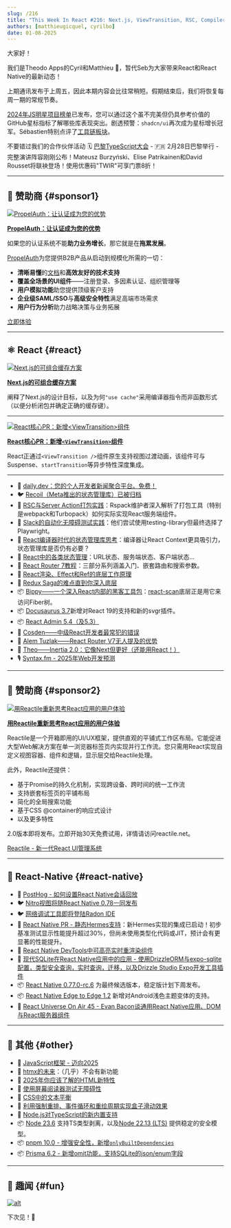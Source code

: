 ```yaml
---
slug: /216
title: "This Week In React #216: Next.js, ViewTransition, RSC, Compiler, React Router, Recoil, Bippy, Docusaurus, A11y, Static Hermes, Nitro, Radon, SQLite, Edge-to-Edge, Node, TypeScript, pnpm, htmx..."
authors: [matthieugicquel, cyrilbo]
date: 01-08-2025
---
```


大家好！

我们是Theodo Apps的Cyril和Matthieu 👋，暂代Seb为大家带来React和React Native的最新动态！

上期通讯发布于上周五，因此本期内容会比往常稍短。假期结束后，我们将恢复每周一期的常规节奏。

[2024年JS明星项目榜单](https://risingstars.js.org/2024/en)已发布，您可以通过这个虽不完美但仍具参考价值的GitHub星标指标了解哪些库表现突出。剧透预警：`shadcn/ui`再次成为星标增长冠军。Sébastien特别点评了[工具链板块](https://risingstars.js.org/2024/en#section-build)。

不要错过我们的合作伙伴活动 🗓️ [巴黎TypeScript大会](https://la-conf.typescript.paris/?utm_source=thisweekinreact) - 🇫🇷 2月28日巴黎举行 - 完整演讲阵容刚刚公布！Mateusz Burzyński、Elise Patrikainen和David Rousset将联袂登场！使用优惠码"TWIR"可享门票8折！

<!-- truncate -->


<Support />

---

## 💸 赞助商 {#sponsor1}

[![PropelAuth：让认证成为您的优势](/emails/issues/216/PropelAuth.jpg)](https://www.propelauth.com/?utm_source=newsletter&utm_campaign=twinrjan82024)

**[PropelAuth：让认证成为您的优势](https://www.propelauth.com/?utm_source=newsletter&utm_campaign=twinrjan82024)**

如果您的认证系统不能**助力业务增长**，那它就是在**拖累发展**。

[PropelAuth](https://www.propelauth.com/?utm_source=newsletter&utm_campaign=twinrjan82024)为您提供B2B产品从启动到规模化所需的一切：

- **清晰易懂**的[文档](https://docs.propelauth.com/?utm_source=newsletter&utm_campaign=twinrjan82024)和**高效友好的技术支持**
- **覆盖全场景的UI组件**——注册登录、多因素认证、组织管理等
- **用户模拟功能**助您提供顶级客户支持
- **企业级SAML/SSO**与**高级安全特性**满足高端市场需求
- **用户行为分析**助力战略决策与业务拓展

[立即体验](https://www.propelauth.com/?utm_source=newsletter&utm_campaign=twinrjan82024)

---

## ⚛️ React {#react}

[![Next.js的可组合缓存方案](/emails/issues/216/nextjscache.jpg)](https://nextjs.org/blog/composable-caching)

**[Next.js的可组合缓存方案](https://nextjs.org/blog/composable-caching)**

阐释了Next.js的设计目标，以及为何`"use cache"`采用编译器指令而非函数形式（以便分析闭包并确定正确的缓存键）。

---

[![React核心PR：新增`<ViewTransition>`组件](/emails/issues/216/viewTransitions.jpg)](https://github.com/facebook/react/pull/31975)

**[React核心PR：新增`<ViewTransition>`组件](https://github.com/facebook/react/pull/31975)**

React正通过`<ViewTransition />`组件原生支持视图过渡动画，该组件可与Suspense、`startTransition`等异步特性深度集成。

---

- 💸 [daily.dev：您的个人开发者新闻聚合平台。免费！](https://daily.dev/w/this-week-in-react)
- 🐦 [Recoil（Meta推出的状态管理库）已被归档](https://x.com/dai_shi/status/1875910305802514649)
- 📜 [RSC与Server Action打包实践](https://github.com/orgs/web-infra-dev/discussions/23)：Rspack维护者深入解析了打包工具（特别是webpack和Turbopack）如何实际实现React服务端组件。
- 📜 [Slack的自动化无障碍测试实践](https://slack.engineering/automated-accessibility-testing-at-slack/)：他们尝试使用testing-library但最终选择了Playwright。
- 📜 [React编译器时代的状态管理库思考](https://blog.axlight.com/posts/thoughts-on-state-management-libraries-in-the-react-compiler-era/)：编译器让React Context更具吸引力，状态管理库是否仍有必要？
- 📜 [React中的各类状态管理](https://www.typeonce.dev/article/all-kinds-of-state-management-in-react)：URL状态、服务端状态、客户端状态…
- 📜 [React Router 7教程](https://www.robinwieruch.de/react-router/)：三部分系列涵盖入门、嵌套路由和搜索参数。
- 📜 [React渲染、Effect和Ref的底层工作原理](https://tigerabrodi.blog/how-reacts-render-effects-and-refs-work-under-the-hood)
- 📜 [Redux Saga的难点直到你深入底层](https://janhesters.com/blog/redux-saga-is-hard-until-you-look-under-the-hood)
- 📦 [Bippy——一个深入React内部的黑客工具包](https://www.bippy.dev/)：[react-scan](https://github.com/aidenybai/react-scan)底层正是用它来访问Fiber树。
- 📦 [Docusaurus 3.7](https://docusaurus.io/blog/releases/3.7)新增对React 19的支持和新的svgr插件。
- 📦 [React Admin 5.4（及5.3）](https://marmelab.com/blog/2025/01/08/react-admin-january-2025-update.html)
- 🎥 [Cosden——中级React开发者最常犯的错误](https://www.youtube.com/watch?v=jqcbIgQBn34)
- 🎥 [Alem Tuzlak——React Router V7无人提及的优势](https://www.youtube.com/watch?v=EGuYKL8puRI)
- 🎥 [Theo——Inertia 2.0：它像Next但更好（还能用React！）](https://www.youtube.com/watch?v=OpXLWJd2iO0)
- 🎙️ [Syntax.fm - 2025年Web开发预测](https://syntax.fm/show/866/2025-web-development-predictions)

<SubscribeFormEmbed placement="middle" />

---

## 💸 赞助商 {#sponsor2}

[![用Reactile重新思考React应用的用户体验](/emails/issues/216/reactile.jpg)](https://www.reactile.net/?utm_source=ThisweekinReact)

**[用Reactile重新思考React应用的用户体验](https://www.reactile.net/?utm_source=ThisweekinReact)**

Reactile是一个开箱即用的UI/UX框架，提供直观的平铺式工作区布局。它能促进大型Web解决方案在单一浏览器标签页内实现并行工作流。您只需用React实现自定义视图容器、组件和逻辑，显示层交给Reactile处理。

此外，Reactile还提供：

- 基于Promise的持久化机制，实现跨设备、跨时间的统一工作流
- 支持嵌套标签页的平铺布局
- 简化的全局搜索功能
- 基于CSS @container的响应式设计
- 以及更多特性

2.0版本即将发布。立即开始30天免费试用，详情请访问reactile.net。

[Reactile - 新一代React UI管理系统](https://www.reactile.net/price?utm_source=ThisweekinReact)

---

## 📱 React-Native {#react-native}

- 💸 [PostHog - 如何设置React Native会话回放](https://dub.link/twir-jan8)
- 🐦 [Nitro视图将随React Native 0.78一同发布](https://x.com/mrousavy/status/1876559810784833930)
- 🐦 [网络调试工具即将登陆Radon IDE](https://x.com/kzzzf/status/1875211071231025353)
- 👀 [React Native PR - 静态Hermes支持](https://github.com/facebook/react-native/pull/48531)：新Hermes实现的集成已启动！初步基准测试显示性能提升超过30%，但尚未使用类型化代码或JIT，预计会有更显著的性能提升。
- 📖 [React Native DevTools中可高亮实时重渲染组件](https://reactnative.dev/docs/react-native-devtools#react-components)
- 📜 [现代SQLite在React Native应用中的应用 - 使用DrizzleORM与expo-sqlite配置，类型安全查询，实时查询，迁移，以及Drizzle Studio Expo开发工具插件](https://expo.dev/blog/modern-sqlite-for-react-native-apps)
- 📦 [React Native 0.77.0-rc.6](https://github.com/facebook/react-native/releases/tag/v0.77.0-rc.6) 为最终候选版本，稳定版计划下周发布。
- 📦 [React Native Edge to Edge 1.2](https://github.com/zoontek/react-native-edge-to-edge/releases/tag/1.2.0) 新增对Android浅色主题变体的支持。
- 🎥 [React Universe On Air 45 - Evan Bacon谈通用React Native应用、DOM与React服务器组件](https://www.youtube.com/watch?v=rA7E3rGKSZw)

---

## 🔀 其他 {#other}

- 📜 [JavaScript框架 - 迈向2025](https://dev.to/this-is-learning/javascript-frameworks-heading-into-2025-hkb)
- 📜 [htmx的未来](https://htmx.org/essays/future/)：（几乎）不会有新功能
- 📜 [2025年你应该了解的HTML新特性](https://frontendmasters.com/blog/bone-up-html-2025/)
- 📜 [使用屏幕阅读器测试无障碍性](https://www.epicweb.dev/testing-accessibility-with-screen-readers)
- 📜 [CSS中的文本平衡](https://ishadeed.com/article/balancing-text-css/)
- 📜 [利用强制重排、事件循环和重绘周期实现盒子滑动效果](https://macarthur.me/posts/box/)
- 📜 [Node.js对TypeScript的新内置支持](https://2ality.com/2025/01/nodejs-strip-type.html)
- 📦 [Node 23.6](https://nodejs.org/en/blog/release/v23.6.0) 支持TS类型剥离，以及[Node 22.13 (LTS)](https://nodejs.org/en/blog/release/v22.13.0) 提供稳定的安全模型。
- 📦 [pnpm 10.0 - 增强安全性，新增`onlyBuiltDependencies`](https://github.com/pnpm/pnpm/releases/tag/v10.0.0)
- 📦 [Prisma 6.2 - 新增omit功能，支持SQLite的json/enum字段](https://github.com/prisma/prisma/releases/tag/6.2.0)

---

## 🤭 趣闻 {#fun}

[![alt](/emails/issues/216/meme.jpg)](https://x.com/jordwalke/status/1875336115009573268)

下次见！👋